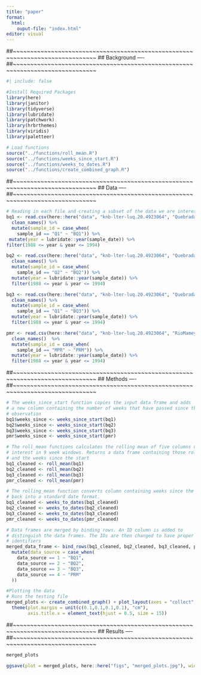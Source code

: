 ```yaml
---
title: "paper"
format: 
  html:
    ouput-file: "index.html"
editor: visual
---
```


##\~\~\~\~\~\~\~\~\~\~\~\~\~\~\~\~\~\~\~\~\~\~\~\~\~\~\~\~\~\~\~\~\~\~\~\~\~\~\~\~\~\~\~\~\~\~\~\~\~\~\~\~\~\~\~\~\~\~\~\~\~\~\~\~\~\~\~\~\~\~\~\~\~\~\~\~\~\~ \## Background ---- ##\~\~\~\~\~\~\~\~\~\~\~\~\~\~\~\~\~\~\~\~\~\~\~\~\~\~\~\~\~\~\~\~\~\~\~\~\~\~\~\~\~\~\~\~\~\~\~\~\~\~\~\~\~\~\~\~\~\~\~\~\~\~\~\~\~\~\~\~\~\~\~\~\~\~\~\~\~\~

```r
#| include: false

#Install Required Packages
library(here)
library(janitor)
library(tidyverse)
library(lubridate)
library(patchwork)
library(hrbrthemes)
library(viridis)
library(paletteer)

# Load functions 
source("../functions/roll_mean.R")
source("../functions/weeks_since_start.R")
source("../functions/weeks_to_dates.R")
source("../functions/create_combined_graph.R")
```

##\~\~\~\~\~\~\~\~\~\~\~\~\~\~\~\~\~\~\~\~\~\~\~\~\~\~\~\~\~\~\~\~\~\~\~\~\~\~\~\~\~\~\~\~\~\~\~\~\~\~\~\~\~\~\~\~\~\~\~\~\~\~\~\~\~\~\~\~\~\~\~\~\~\~\~\~\~\~ \## Data ---- ##\~\~\~\~\~\~\~\~\~\~\~\~\~\~\~\~\~\~\~\~\~\~\~\~\~\~\~\~\~\~\~\~\~\~\~\~\~\~\~\~\~\~\~\~\~\~\~\~\~\~\~\~\~\~\~\~\~\~\~\~\~\~\~\~\~\~\~\~\~\~\~\~\~\~\~\~\~\~

```r
# Reading in each file and creating a subset of the data we are interested in
bq1 <- read.csv(here::here("data", "knb-lter-luq.20.4923064", "QuebradaCuenca1-Bisley.csv")) %>%
  clean_names() %>%
  mutate(sample_id = case_when(
    sample_id == "Q1" ~ "BQ1")) %>% 
 mutate(year = lubridate::year(sample_date)) %>% 
filter(1988 <= year & year <= 1994)

bq2 <- read.csv(here::here("data", "knb-lter-luq.20.4923064", "QuebradaCuenca2-Bisley.csv")) %>%
  clean_names() %>%
  mutate(sample_id = case_when(
    sample_id == "Q2" ~ "BQ2")) %>% 
  mutate(year = lubridate::year(sample_date)) %>% 
  filter(1988 <= year & year <= 1994)

bq3 <- read.csv(here::here("data", "knb-lter-luq.20.4923064", "QuebradaCuenca3-Bisley.csv")) %>%
  clean_names() %>%
  mutate(sample_id = case_when(
    sample_id == "Q1" ~ "BQ3")) %>% 
  mutate(year = lubridate::year(sample_date)) %>% 
  filter(1988 <= year & year <= 1994)

pmr <- read.csv(here::here("data", "knb-lter-luq.20.4923064", "RioMameyesPuenteRoto.csv")) %>%
  clean_names()  %>%
  mutate(sample_id = case_when(
    sample_id == "MPR" ~ "PRM")) %>% 
  mutate(year = lubridate::year(sample_date)) %>% 
  filter(1988 <= year & year <= 1994)
```

##\~\~\~\~\~\~\~\~\~\~\~\~\~\~\~\~\~\~\~\~\~\~\~\~\~\~\~\~\~\~\~\~\~\~\~\~\~\~\~\~\~\~\~\~\~\~\~\~\~\~\~\~\~\~\~\~\~\~\~\~\~\~\~\~\~\~\~\~\~\~\~\~\~\~\~\~\~\~ \## Methods ---- ##\~\~\~\~\~\~\~\~\~\~\~\~\~\~\~\~\~\~\~\~\~\~\~\~\~\~\~\~\~\~\~\~\~\~\~\~\~\~\~\~\~\~\~\~\~\~\~\~\~\~\~\~\~\~\~\~\~\~\~\~\~\~\~\~\~\~\~\~\~\~\~\~\~\~\~\~\~\~

```r
# The weeks_since_start function copies the input data frame and adds 
# a new column containing the number of weeks that have passed since the initial
# observation
bq1$weeks_since <- weeks_since_start(bq1)
bq2$weeks_since <- weeks_since_start(bq2)
bq3$weeks_since <- weeks_since_start(bq3)
pmr$weeks_since <- weeks_since_start(pmr)

# The roll_mean functions calculates the rolling mean of five columns of 
# interest in 9 week windows. Returns a data frame containing those rolling means
# and the weeks since the start
bq1_cleaned <- roll_mean(bq1)
bq2_cleaned <- roll_mean(bq2)
bq3_cleaned <- roll_mean(bq3)
pmr_cleaned <- roll_mean(pmr)

# The rolling_mean function converts column containing weeks since the start
# back into a standard date format.
bq1_cleaned <- weeks_to_dates(bq1_cleaned)
bq2_cleaned <- weeks_to_dates(bq2_cleaned)
bq3_cleaned <- weeks_to_dates(bq3_cleaned)
pmr_cleaned <- weeks_to_dates(pmr_cleaned)

# Data frames are merged by binding rows. An ID column is added to 
# distinguish the data frames. The IDs are then changed to have proper
# identifiers
merged_data_frame <- bind_rows(bq1_cleaned, bq2_cleaned, bq3_cleaned, pmr_cleaned, .id = "data_source") %>%
  mutate(data_source = case_when(
    data_source == 1 ~ "BQ1",
    data_source == 2 ~ "BQ2",
    data_source == 3 ~ "BQ3",
    data_source == 4 ~ "PRM"
  ))

#Plotting the data
# Runs the testing file
merged_plots <- create_combined_graph() + plot_layout(axes = "collect", guides = "collect") & 
  theme(plot.margin = unit(c(0.1,0.1,0.1,0.1), "cm"), 
        axis.title.x = element_text(hjust = 0.5, size = 15))
```

##\~\~\~\~\~\~\~\~\~\~\~\~\~\~\~\~\~\~\~\~\~\~\~\~\~\~\~\~\~\~\~\~\~\~\~\~\~\~\~\~\~\~\~\~\~\~\~\~\~\~\~\~\~\~\~\~\~\~\~\~\~\~\~\~\~\~\~\~\~\~\~\~\~\~\~\~\~\~ \## Results ---- ##\~\~\~\~\~\~\~\~\~\~\~\~\~\~\~\~\~\~\~\~\~\~\~\~\~\~\~\~\~\~\~\~\~\~\~\~\~\~\~\~\~\~\~\~\~\~\~\~\~\~\~\~\~\~\~\~\~\~\~\~\~\~\~\~\~\~\~\~\~\~\~\~\~\~\~\~\~\~

```r
merged_plots 

ggsave(plot = merged_plots, here::here("figs", "merged_plots.jpg"), width = 6, height = 4)
```
